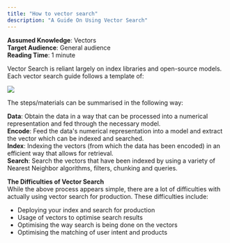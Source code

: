 ```yaml
---
title: "How to vector search"
description: "A Guide On Using Vector Search"
---
```


**Assumed Knowledge**: Vectors  
**Target Audience**: General audience  
**Reading Time**: 1 minute

Vector Search is reliant largely on index libraries and open-source models. Each vector search guide follows a template of:


<Frame caption="Process of indexing and searching vectors">
  <img src="/images/5d08a29-5e40ffa9-4392-4e95-80f8-f9a998a6075e.png " />
</Frame>

The steps/materials can be summarised in the following way:

**Data**: Obtain the data in a way that can be processed into a numerical representation and fed through the necessary model.  
**Encode**: Feed the data's numerical representation into a model and extract the vector which can be indexed and searched.  
**Index**: Indexing the vectors (from which the data has been encoded) in an efficient way that allows for retrieval.  
**Search**: Search the vectors that have been indexed by using a variety of Nearest Neighbor algorithms, filters, chunking and queries.

**The Difficulties of Vector Search**  
While the above process appears simple, there are a lot of difficulties with actually using vector search for production. These difficulties include:

* Deploying your index and search for production
* Usage of vectors to optimise search results
* Optimising the way search is being done on the vectors
* Optimising the matching of user intent and products
